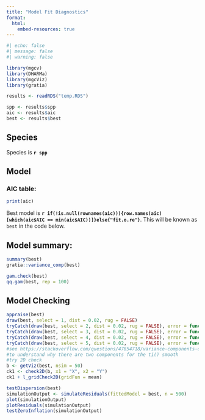 ```yaml
---
title: "Model Fit Diagnostics"
format: 
  html: 
    embed-resources: true
---
```


```r
#| echo: false  
#| message: false
#| warning: false

library(mgcv)
library(DHARMa)
library(mgcViz)
library(gratia)

results <- readRDS("temp.RDS")

spp <- results$spp
aic <- results$aic
best <- results$best
```

## Species
Species is **`r spp`**

## Model  

### AIC table:  
```r
print(aic)
```

Best model is **`r if(!is.null(rownames(aic))){row.names(aic)[which(aic$AIC == min(aic$AIC))]}else{"fit.o.re"}`**. This will be known as `best` in the code below. 

## Model summary:  

```r
summary(best)
gratia::variance_comp(best)
```


```r
gam.check(best)
qq.gam(best, rep = 100)
```

## Model Checking

```r
appraise(best)
draw(best, select = 1, dist = 0.02, rug = FALSE)
tryCatch(draw(best, select = 2, dist = 0.02, rug = FALSE), error = function(e) e)
tryCatch(draw(best, select = 3, dist = 0.02, rug = FALSE), error = function(e) e)
tryCatch(draw(best, select = 4, dist = 0.02, rug = FALSE), error = function(e) e)
tryCatch(draw(best, select = 5, dist = 0.02, rug = FALSE), error = function(e) e)
#see https://stackoverflow.com/questions/47854718/variance-components-of-tensor-interactions-in-rmgcv
#to understand why there are two components for the ti() smooth
#try 2D check
b <- getViz(best, nsim = 50)
ck1 <- check2D(b, x1 = "X", x2 = "Y")
ck1 + l_gridCheck2D(gridFun = mean)
```


```r
testDispersion(best)
simulationOutput <- simulateResiduals(fittedModel = best, n = 500)
plot(simulationOutput)
plotResiduals(simulationOutput)
testZeroInflation(simulationOutput)
```
